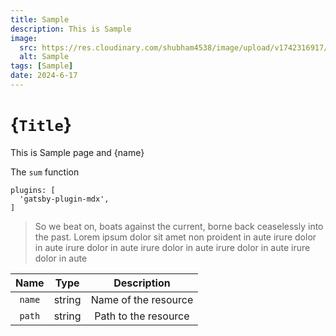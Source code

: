 ```yaml
---
title: Sample
description: This is Sample
image: 
  src: https://res.cloudinary.com/shubham4538/image/upload/v1742316917/WebBlog/Flat-character-illustration-exam_ipb8ru.jpg
  alt: Sample
tags: [Sample]
date: 2024-6-17
---
```



# {`Title`}

This is Sample page and {name}

The `sum` function

```
plugins: [
  'gatsby-plugin-mdx',
]
```

> So we beat on, boats against the current, borne back ceaselessly into the past. Lorem ipsum dolor sit amet non proident in aute irure dolor in aute irure dolor in aute irure dolor in aute irure dolor in aute irure dolor in aute

|  Name  |  Type  |     Description      |
| :----: | :----: | :------------------: |
| `name` | string | Name of the resource |
| `path` | string | Path to the resource |
